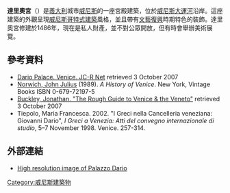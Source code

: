 {{Infobox building
| building_name       = 達里奧宮
| native_building_name=Palazzo Dario
|image=Venice_-_Dario%27s_Palace.jpg
|image_size=300px
|caption=達里奧宮
|location_town=[[威尼斯|威尼斯]]
|location_country={{義大利}}
|architect=
|client=
|engineer=
|construction_start_date=15世紀
| altitude            = 
|completion_date=
|date_demolished=
|cost=
|structural_system=
|style=威尼斯哥特式风格
}}
'''達里奧宮'''（{{lang-it|Palazzo Dario}}）是[[義大利|義大利]]城市[[威尼斯|威尼斯]]的一座宮殿建築，位於[[大運河_(威尼斯)|威尼斯大運河]]沿岸。這座建築的外觀呈現[[威尼斯哥特式建築|威尼斯哥特式建築]]風格，並且帶有[[文藝復興|文藝復興]]時期特色的裝飾。達里奧宮修建於1486年，現在是私人財產，並不對公眾開放，但有時會舉辦美術展覽。
== 參考資料 ==
* [http://venice.jc-r.net/palaces/dario.htm Dario Palace. Venice. JC-R Net] {{Wayback|url=http://venice.jc-r.net/palaces/dario.htm |date=20200925003919 }} retrieved 3 October 2007
* [[John_Julius_Norwich|Norwich, John Julius]] (1989). ''A History of Venice''. New York, Vintage Books ISBN 0-679-72197-5
*[http://books.google.com/books?id=Y0qn0foDpUMC&pg=PA188&lpg=PA188&dq=palazzo+dario&source=web&ots=QdYxANSZIQ&sig=QMQC82w_XLnCfJo246dgs4EpzVg#PPP1,M1 Buckley, Jonathan. "The Rough Guide to Venice & the Veneto" ] {{Wayback|url=http://books.google.com/books?id=Y0qn0foDpUMC&pg=PA188&lpg=PA188&dq=palazzo+dario&source=web&ots=QdYxANSZIQ&sig=QMQC82w_XLnCfJo246dgs4EpzVg#PPP1,M1 |date=20121112172111 }} retrieved 3 October 2007
*Tiepolo, Maria Francesca. 2002. "I Greci nella Cancelleria veneziana: Giovanni Dario", ''I Greci a Venezia: Atti del convegno internazionale di studio'',   5–7 November 1998. Venice. 257-314.
== 外部連結 ==
*[https://web.archive.org/web/20110820015333/http://www.free-jpeg-images.com/content/Italy/Venice/1262659-Palazzo_Dario_on_the_Grand_Canal_Venice.html High resolution image of Palazzo Dario]
{{commons category|Palazzo Dario (Venice)}}
[[Category:威尼斯建築物|Category:威尼斯建築物]]